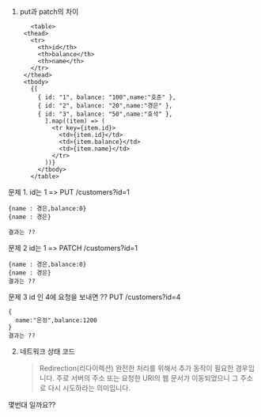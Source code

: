 1.  put과 patch의 차이

           <table>
         <thead>
           <tr>
             <th>id</th>
             <th>balance</th>
             <th>name</th>
           </tr>
         </thead>
         <tbody>
           {[
             { id: "1", balance: "100",name:"호준" },
             { id: "2", balance: "20",name:"경은" },
             { id: "3", balance: "50",name:"효석" },
               ].map((item) => (
                 <tr key={item.id}>
                   <td>{item.id}</td>
                   <td>{item.balance}</td>
                   <td>{item.name}</td>
                 </tr>
               ))}
             </tbody>
           </table>

문제 1. id는 1 => PUT /customers?id=1

```
{name : 경은,balance:0}
{name : 경은}

결과는 ??
```

문제 2 id는 1 => PATCH /customers?id=1

```
{name : 경은,balance:0}
{name : 경은}
결과는 ??
```

문제 3 id 인 4에 요청을 보내면 ?? PUT /customers?id=4

```
{
  name:"은정",balance:1200
}
결과는 ??
```

2.  네트워크 상태 코드
    > Redirection(리다이렉션)
    > 완전한 처리를 위해서 추가 동작이 필요한 경우입니다. 주로 서버의 주소 또는 요청한 URI의 웹 문서가 이동되었으니 그 주소로 다시 시도하라는 의미입니다.

몇번대 일까요??
